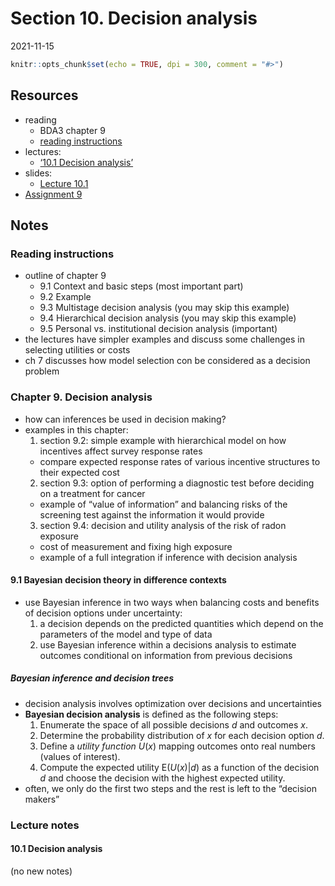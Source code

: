 # Section 10. Decision analysis

2021-11-15

```r
knitr::opts_chunk$set(echo = TRUE, dpi = 300, comment = "#>")
```

## Resources

- reading
  - BDA3 chapter 9
  - [reading instructions](../reading-instructions/BDA3_ch09_reading-instructions.pdf)
- lectures:
  - ['10.1 Decision analysis'](https://aalto.cloud.panopto.eu/Panopto/Pages/Viewer.aspx?id=82943720-de0f-4195-8639-ab0900ca2085)
- slides:
  - [Lecture 10.1](../slides/slides_ch9.pdf)
- [Assignment 9](assignments/assignment-09.pdf)

## Notes

### Reading instructions

- outline of chapter 9
  - 9.1 Context and basic steps (most important part)
  - 9.2 Example
  - 9.3 Multistage decision analysis (you may skip this example)
  - 9.4 Hierarchical decision analysis (you may skip this example)
  - 9.5 Personal vs. institutional decision analysis (important)
- the lectures have simpler examples and discuss  some challenges in selecting utilities or costs
- ch 7 discusses how model selection con be considered as a decision problem

### Chapter 9. Decision analysis

- how can inferences be used in decision making?
- examples in this chapter:
  1. section 9.2: simple example with hierarchical model on how incentives affect survey response rates
    - compare expected response rates of various incentive structures to their expected cost
  2. section 9.3: option of performing a diagnostic test before deciding on a treatment for cancer
    - example of "value of information" and balancing risks of the screening test against the information it would provide
  3. section 9.4: decision and utility analysis of the risk of radon exposure
    - cost of measurement and fixing high exposure
    - example of a full integration if inference with decision analysis

#### 9.1 Bayesian decision theory in difference contexts {-}

- use Bayesian inference in two ways when balancing costs and benefits of decision options under uncertainty:
  1. a decision depends on the predicted quantities which depend on the parameters of the model and type of data
  2. use Bayesian inference within a decisions analysis to estimate outcomes conditional on information from previous decisions

##### Bayesian inference and decision trees {-}

- decision analysis involves optimization over decisions and uncertainties
- **Bayesian decision analysis** is defined as the following steps:
  1. Enumerate the space of all possible decisions $d$ and outcomes $x$.
  2. Determine the probability distribution of $x$ for each decision option $d$.
  3. Define a *utility function* $U(x)$ mapping outcomes onto real numbers (values of interest).
  4. Compute the expected utility $\text{E}(U(x)|d)$ as a function of the decision $d$ and choose the decision with the highest expected utility.
- often, we only do the first two steps and the rest is left to the "decision makers"

### Lecture notes

#### 10.1 Decision analysis {-}

(no new notes)

